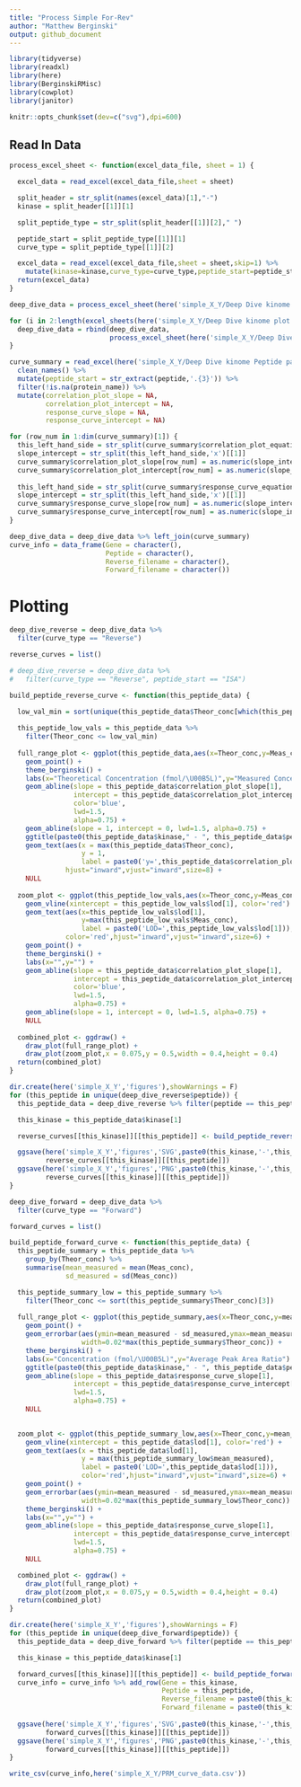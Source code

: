 ```yaml
---
title: "Process Simple For-Rev"
author: "Matthew Berginski"
output: github_document
---
```


```r
library(tidyverse)
library(readxl)
library(here)
library(BerginskiRMisc)
library(cowplot)
library(janitor)

knitr::opts_chunk$set(dev=c("svg"),dpi=600)
```

## Read In Data

```r

process_excel_sheet <- function(excel_data_file, sheet = 1) {

  excel_data = read_excel(excel_data_file,sheet = sheet)

  split_header = str_split(names(excel_data)[1],"-")
  kinase = split_header[[1]][1]

  split_peptide_type = str_split(split_header[[1]][2]," ")

  peptide_start = split_peptide_type[[1]][1]
  curve_type = split_peptide_type[[1]][2]

  excel_data = read_excel(excel_data_file,sheet = sheet,skip=1) %>%
    mutate(kinase=kinase,curve_type=curve_type,peptide_start=peptide_start)
  return(excel_data)
}

deep_dive_data = process_excel_sheet(here('simple_X_Y/Deep Dive kinome plot data 022019-2.xlsx'),sheet = 1)

for (i in 2:length(excel_sheets(here('simple_X_Y/Deep Dive kinome plot data 022019-2.xlsx')))) {
  deep_dive_data = rbind(deep_dive_data,
                         process_excel_sheet(here('simple_X_Y/Deep Dive kinome plot data 022019-2.xlsx'),sheet = i))
}
```

```r
curve_summary = read_excel(here('simple_X_Y/Deep Dive kinome Peptide parameters 022019.xlsx'),skip=1) %>%
  clean_names() %>%
  mutate(peptide_start = str_extract(peptide,'.{3}')) %>%
  filter(!is.na(protein_name)) %>%
  mutate(correlation_plot_slope = NA,
         correlation_plot_intercept = NA,
         response_curve_slope = NA,
         response_curve_intercept = NA)

for (row_num in 1:dim(curve_summary)[1]) {
  this_left_hand_side = str_split(curve_summary$correlation_plot_equation[row_num],'=')[[1]][2]
  slope_intercept = str_split(this_left_hand_side,'x')[[1]]
  curve_summary$correlation_plot_slope[row_num] = as.numeric(slope_intercept[1])
  curve_summary$correlation_plot_intercept[row_num] = as.numeric(slope_intercept[2])
  
  this_left_hand_side = str_split(curve_summary$response_curve_equation[row_num],'=')[[1]][2]
  slope_intercept = str_split(this_left_hand_side,'x')[[1]]
  curve_summary$response_curve_slope[row_num] = as.numeric(slope_intercept[1])
  curve_summary$response_curve_intercept[row_num] = as.numeric(slope_intercept[2])
}

deep_dive_data = deep_dive_data %>% left_join(curve_summary)
curve_info = data_frame(Gene = character(),
                        Peptide = character(), 
                        Reverse_filename = character(),
                        Forward_filename = character())
```

# Plotting

```r
deep_dive_reverse = deep_dive_data %>%
  filter(curve_type == "Reverse")

reverse_curves = list()

# deep_dive_reverse = deep_dive_data %>%
#   filter(curve_type == "Reverse", peptide_start == "ISA")

build_peptide_reverse_curve <- function(this_peptide_data) {

  low_val_min = sort(unique(this_peptide_data$Theor_conc[which(this_peptide_data$Theor_conc > this_peptide_data$lod[1])]))[3]
  
  this_peptide_low_vals = this_peptide_data %>%
    filter(Theor_conc <= low_val_min)
  
  full_range_plot <- ggplot(this_peptide_data,aes(x=Theor_conc,y=Meas_conc)) +
    geom_point() +
    theme_berginski() +
    labs(x="Theoretical Concentration (fmol/\U00B5L)",y="Measured Concentration (fmol/\U00B5L)") +
    geom_abline(slope = this_peptide_data$correlation_plot_slope[1],
                intercept = this_peptide_data$correlation_plot_intercept[1],
                color='blue',
                lwd=1.5,
                alpha=0.75) +
    geom_abline(slope = 1, intercept = 0, lwd=1.5, alpha=0.75) +
    ggtitle(paste0(this_peptide_data$kinase," - ", this_peptide_data$peptide)) +
    geom_text(aes(x = max(this_peptide_data$Theor_conc),
                  y = 1,
                  label = paste0('y=',this_peptide_data$correlation_plot_slope[1],'x',this_peptide_data$correlation_plot_intercept[1])),
              hjust="inward",vjust="inward",size=8) +
    NULL
  
  zoom_plot <- ggplot(this_peptide_low_vals,aes(x=Theor_conc,y=Meas_conc)) +
    geom_vline(xintercept = this_peptide_low_vals$lod[1], color='red') +
    geom_text(aes(x=this_peptide_low_vals$lod[1],
                  y=max(this_peptide_low_vals$Meas_conc),
                  label = paste0('LOD=',this_peptide_low_vals$lod[1])),
              color='red',hjust="inward",vjust="inward",size=6) +
    geom_point() +
    theme_berginski() +
    labs(x="",y="") +
    geom_abline(slope = this_peptide_data$correlation_plot_slope[1],
                intercept = this_peptide_data$correlation_plot_intercept[1],
                color='blue',
                lwd=1.5,
                alpha=0.75) +
    geom_abline(slope = 1, intercept = 0, lwd=1.5, alpha=0.75) +
    NULL
  
  combined_plot <- ggdraw() +
    draw_plot(full_range_plot) +
    draw_plot(zoom_plot,x = 0.075,y = 0.5,width = 0.4,height = 0.4)
  return(combined_plot)
}

dir.create(here('simple_X_Y','figures'),showWarnings = F)
for (this_peptide in unique(deep_dive_reverse$peptide)) {
  this_peptide_data = deep_dive_reverse %>% filter(peptide == this_peptide)

  this_kinase = this_peptide_data$kinase[1]

  reverse_curves[[this_kinase]][[this_peptide]] <- build_peptide_reverse_curve(this_peptide_data)

  ggsave(here('simple_X_Y','figures','SVG',paste0(this_kinase,'-',this_peptide,'-Reverse.svg')),
         reverse_curves[[this_kinase]][[this_peptide]])
  ggsave(here('simple_X_Y','figures','PNG',paste0(this_kinase,'-',this_peptide,'-Reverse.png')),
         reverse_curves[[this_kinase]][[this_peptide]])
}
```

```r
deep_dive_forward = deep_dive_data %>%
  filter(curve_type == "Forward")

forward_curves = list()

build_peptide_forward_curve <- function(this_peptide_data) {
  this_peptide_summary = this_peptide_data %>% 
    group_by(Theor_conc) %>% 
    summarise(mean_measured = mean(Meas_conc),
              sd_measured = sd(Meas_conc))

  this_peptide_summary_low = this_peptide_summary %>%
    filter(Theor_conc <= sort(this_peptide_summary$Theor_conc)[3])
  
  full_range_plot <- ggplot(this_peptide_summary,aes(x=Theor_conc,y=mean_measured)) +
    geom_point() +
    geom_errorbar(aes(ymin=mean_measured - sd_measured,ymax=mean_measured + sd_measured),
                  width=0.02*max(this_peptide_summary$Theor_conc)) +
    theme_berginski() +
    labs(x="Concentration (fmol/\U00B5L)",y="Average Peak Area Ratio") +
    ggtitle(paste0(this_peptide_data$kinase," - ", this_peptide_data$peptide)) +
    geom_abline(slope = this_peptide_data$response_curve_slope[1],
                intercept = this_peptide_data$response_curve_intercept[1],
                lwd=1.5,
                alpha=0.75) +
    NULL
  

  zoom_plot <- ggplot(this_peptide_summary_low,aes(x=Theor_conc,y=mean_measured)) +
    geom_vline(xintercept = this_peptide_data$lod[1], color='red') +
    geom_text(aes(x = this_peptide_data$lod[1],
                  y = max(this_peptide_summary_low$mean_measured),
                  label = paste0('LOD=',this_peptide_data$lod[1])),
                  color='red',hjust="inward",vjust="inward",size=6) +
    geom_point() +
    geom_errorbar(aes(ymin=mean_measured - sd_measured,ymax=mean_measured + sd_measured),
                  width=0.02*max(this_peptide_summary_low$Theor_conc)) +
    theme_berginski() +
    labs(x="",y="") +
    geom_abline(slope = this_peptide_data$response_curve_slope[1],
                intercept = this_peptide_data$response_curve_intercept[1],
                lwd=1.5,
                alpha=0.75) +
    NULL

  combined_plot <- ggdraw() +
    draw_plot(full_range_plot) +
    draw_plot(zoom_plot,x = 0.075,y = 0.5,width = 0.4,height = 0.4)
  return(combined_plot)
}

dir.create(here('simple_X_Y','figures'),showWarnings = F)
for (this_peptide in unique(deep_dive_forward$peptide)) {
  this_peptide_data = deep_dive_forward %>% filter(peptide == this_peptide)

  this_kinase = this_peptide_data$kinase[1]

  forward_curves[[this_kinase]][[this_peptide]] <- build_peptide_forward_curve(this_peptide_data)
  curve_info = curve_info %>% add_row(Gene = this_kinase,
                                      Peptide = this_peptide,
                                      Reverse_filename = paste0(this_kinase,'-',this_peptide,'-Reverse.svg'),
                                      Forward_filename = paste0(this_kinase,'-',this_peptide,'-Forward.svg'))
  
  ggsave(here('simple_X_Y','figures','SVG',paste0(this_kinase,'-',this_peptide,'-Forward.svg')),
         forward_curves[[this_kinase]][[this_peptide]])
  ggsave(here('simple_X_Y','figures','PNG',paste0(this_kinase,'-',this_peptide,'-Forward.png')),
         forward_curves[[this_kinase]][[this_peptide]])
}

write_csv(curve_info,here('simple_X_Y/PRM_curve_data.csv'))
```